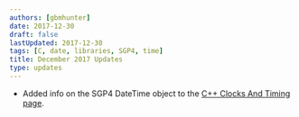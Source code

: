 ```yaml
---
authors: [gbmhunter]
date: 2017-12-30
draft: false
lastUpdated: 2017-12-30
tags: [C, date, libraries, SGP4, time]
title: December 2017 Updates
type: updates
---
```


* Added info on the SGP4 DateTime object to the [C++ Clocks And Timing page](/programming/languages/c-plus-plus/clocks-and-timing).
